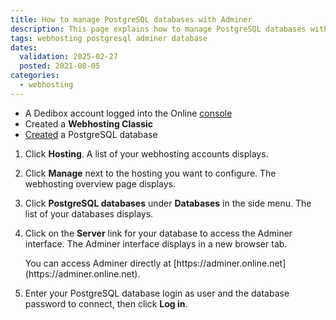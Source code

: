 ```yaml
---
title: How to manage PostgreSQL databases with Adminer
description: This page explains how to manage PostgreSQL databases with Adminer
tags: webhosting postgresql adminer database
dates:
  validation: 2025-02-27
  posted: 2021-08-05
categories:
  - webhosting
---
```



<WebhostingOnline />

<Requirements />

- A Dedibox account logged into the Online [console](https://console.online.net)
- Created a **Webhosting Classic**
- [Created](/classic-hosting/how-to/create-postgresql-database/) a PostgreSQL database

1. Click **Hosting**. A list of your webhosting accounts displays.
2. Click **Manage** next to the hosting you want to configure. The webhosting overview page displays.
3. Click **PostgreSQL databases** under **Databases** in the side menu. The list of your databases displays.
4. Click on the **Server** link for your database to access the Adminer interface. The Adminer interface displays in a new browser tab.

    <Message type="note">
      You can access Adminer directly at [https://adminer.online.net](https://adminer.online.net).
    </Message>
5. Enter your PostgreSQL database login as user and the database password to connect, then click **Log in**.
